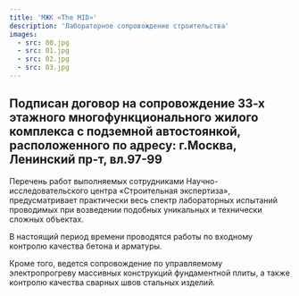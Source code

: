 ```yaml
---
title: 'МЖК «The MID»'
description: 'Лабораторное сопровождение строительства'
images:
  - src: 00.jpg
  - src: 01.jpg
  - src: 02.jpg
  - src: 03.jpg
---
```


## Подписан договор на сопровождение 33-х этажного многофункционального жилого комплекса с подземной автостоянкой, расположенного по адресу: г.Москва, Ленинский пр-т, вл.97-99

Перечень работ выполняемых сотрудниками Научно-исследовательского центра «Строительная экспертиза», предусматривает практически весь спектр лабораторных испытаний проводимых при возведении подобных уникальных и технически сложных объектах.

В настоящий период времени проводятся работы по входному контролю качества бетона и арматуры.

Кроме того, ведется сопровождение по управляемому электропрогреву массивных конструкций фундаментной плиты, а также контролю качества сварных швов стальных изделий.
